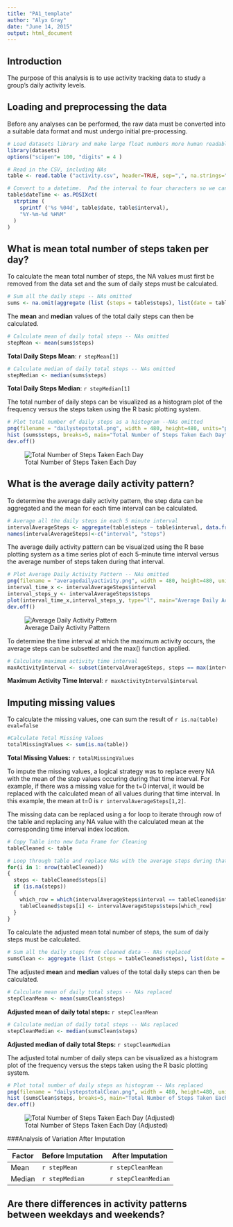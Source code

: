 ```yaml
---
title: "PA1_template"
author: "Alyx Gray"
date: "June 14, 2015"
output: html_document
---
```


## Introduction

The purpose of this analysis is to use activity tracking data to study a group's daily activity levels.

## Loading and preprocessing the data

Before any analyses can be performed, the raw data must be converted into a suitable data format and must undergo initial pre-processing.

```r
# Load datasets library and make large float numbers more human readable (get rid of scientific notation)
library(datasets)
options("scipen"= 100, "digits" = 4 )
```

```r
# Read in the CSV, including NAs
table <- read.table ("activity.csv", header=TRUE, sep=",", na.strings="NA")
```

```r
# Convert to a datetime.  Pad the interval to four characters so we can use strptime
table$dateTime <- as.POSIXct(
  strptime (
    sprintf ('%s %04d', table$date, table$interval),
    "%Y-%m-%d %H%M"
  )
)
```

## What is mean total number of steps taken per day?

To calculate the mean total number of steps, the NA values must first be removed from the data set and the sum of daily steps must be calculated.

```r
# Sum all the daily steps -- NAs omitted
sums <- na.omit(aggregate (list (steps = table$steps), list(date = table$date), FUN = sum))
```

The **mean** and **median** values of the total daily steps can then be calculated.

```r
# Calculate mean of daily total steps -- NAs omitted
stepMean <- mean(sums$steps)
```
**Total Daily Steps Mean**: `r stepMean[1]`

```r
# Calculate median of daily total steps -- NAs omitted
stepMedian <- median(sums$steps)
```
**Total Daily Steps Median**: `r stepMedian[1]`

The total number of daily steps can be visualized as a histogram plot of the frequency versus the steps taken using the R basic plotting system.
```r
# Plot total number of daily steps as a histogram --NAs omitted
png(filename = "dailystepstotal.png", width = 480, height=480, units="px")
hist (sums$steps, breaks=5, main="Total Number of Steps Taken Each Day", col="red", xlab="Steps Taken", ylab="Frequency")
dev.off()
```
![Total Number of Steps Taken Each Day](dailystepstotal.png)

## What is the average daily activity pattern?

To determine the average daily activity pattern, the step data can be aggregated and the mean for each time interval can be calculated.
```r
# Average all the daily steps in each 5 minute interval
intervalAverageSteps <- aggregate(table$steps ~ table$interval, data.frame (table$steps, table$interval), FUN=mean, na.action=na.omit)
names(intervalAverageSteps)<-c("interval", "steps")
```

The average daily activity pattern can be visualized using the R base plotting system as a time series plot of each 5-minute time interval versus the average number of steps taken during that interval.

```r
# Plot Average Daily Activity Pattern -- NAs omitted
png(filename = "averagedailyactivity.png", width = 480, height=480, units="px")
interval_time_x <- intervalAverageSteps$interval
interval_steps_y <- intervalAverageSteps$steps
plot(interval_time_x,interval_steps_y, type="l", main="Average Daily Activity Pattern", xlab="Time Interval (minutes)", ylab="Average Steps")
dev.off()
```
![Average Daily Activity Pattern](averagedailyactivity.png)

To determine the time interval at which the maximum activity occurs, the average steps can be subsetted and the max() function applied.
```r
# Calculate maximum activity time interval
maxActivityInterval <- subset(intervalAverageSteps, steps == max(intervalAverageSteps$steps), interval)
```
**Maximum Activity Time Interval**: `r maxActivityInterval$interval`

## Imputing missing values

To calculate the missing values, one can sum the result of `r is.na(table) eval=false`
```r
#Calculate Total Missing Values
totalMissingValues <- sum(is.na(table))
```
**Total Missing Values:** `r totalMissingValues`

To impute the missing values, a logical strategy was to replace every NA with the mean of the step values occuring during that time interval.  For example, if there was a missing value for the t=0 interval, it would be replaced with the calculated mean of all values during that time interval.  In this example, the mean at t=0 is `r intervalAverageSteps[1,2]`.

The missing data can be replaced using a for loop to iterate through row of the table and replacing any NA value with the calculated mean at the corresponding time interval index location.
```r
# Copy Table into new Data Frame for Cleaning
tableCleaned <- table

# Loop through table and replace NAs with the average steps during that interval
for(i in 1: nrow(tableCleaned))
{
  steps <- tableCleaned$steps[i]
  if (is.na(steps))
  {
    which_row = which(intervalAverageSteps$interval == tableCleaned$interval[i])
    tableCleaned$steps[i] <- intervalAverageSteps$steps[which_row]
  }
}
```


To calculate the adjusted mean total number of steps, the sum of daily steps must be calculated.
```r
# Sum all the daily steps from cleaned data -- NAs replaced
sumsClean <- aggregate (list (steps = tableCleaned$steps), list(date = tableCleaned$date), FUN = sum)
```

The adjusted **mean** and **median** values of the total daily steps can then be calculated.
```r
# Calculate mean of daily total steps -- NAs replaced
stepCleanMean <- mean(sumsClean$steps)
```
**Adjusted mean of daily total steps:** `r stepCleanMean`

```r
# Calculate median of daily total steps -- NAs replaced
stepCleanMedian <- median(sumsClean$steps)
```
**Adjusted median of daily total Steps:** `r stepCleanMedian`

The adjusted total number of daily steps can be visualized as a histogram plot of the frequency versus the steps taken using the R basic plotting system.
```r
# Plot total number of daily steps as histogram -- NAs replaced
png(filename = "dailystepstotalClean.png", width = 480, height=480, units="px")
hist (sumsClean$steps, breaks=5, main="Total Number of Steps Taken Each Day", col="red", xlab="Steps Taken", ylab="Frequency")
dev.off()
```
![Total Number of Steps Taken Each Day (Adjusted)](dailystepstotalClean.png)


###Analysis of Variation After Imputation

Factor | Before Imputation | After Imputation
------------- | ------------- | -------------
Mean | `r stepMean` | `r stepCleanMean`
Median | `r stepMedian` | `r stepCleanMedian`

## Are there differences in activity patterns between weekdays and weekends?

